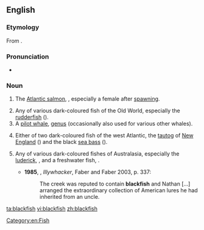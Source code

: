 ==English==
{{wikipedia}}
===Etymology===
From {{compound|black|fish|lang=en}}.

===Pronunciation===
*{{a|UK}} {{IPA|/ˈblakfɪʃ/}}

===Noun===
{{en-noun|es|blackfish}}

# {{cx|chiefly|_|Scotland|lang=en}} The [[Atlantic salmon]], {{taxlink|Salmo salar|species|noshow=1}}, especially a female after [[spawn]]ing. {{defdate|from 16th c.}}
# Any of various dark-coloured fish of the Old World, especially the [[rudderfish]] ({{taxlink|Centrolophus niger|species|noshow=1}}). {{defdate|from 17th c.}}
# A [[pilot whale]], [[genus]] {{taxlink|Globicephalus|genus|noshow=1}} (occasionally also used for various other whales). {{defdate|from 17th c.}}
# {{cx|North America|lang=en}} Either of two dark-coloured fish of the west Atlantic, the [[tautog]] of [[New England]] ({{taxlink|Tautoga onitis|species|noshow=1}}) and the black [[sea bass]] ({{taxlink|Centropristis striata|species|noshow=1}}). {{defdate|from 18th c.}}
# {{cx|AU|NZ|lang=en}} Any of various dark-coloured fishes of Australasia, especially the [[luderick]], {{taxlink|Girella tricuspidata|species|noshow=1}}, and a freshwater fish, {{taxlink|Gadopsis marmoratus|species|noshow=1}}. {{defdate|from 18th c.}}
#*'''1985''', {{w|Peter Carey}}, ''Illywhacker'', Faber and Faber 2003, p. 337:
#*:The creek was reputed to contain '''blackfish''' and Nathan […] arranged the extraordinary collection of American lures he had inherited from an uncle.
 
[[Category:en:Fish]]

[[ta:blackfish]]
[[vi:blackfish]]
[[zh:blackfish]]